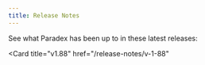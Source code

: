```yaml
---
title: Release Notes
---
```


See what Paradex has been up to in these latest releases: 

<CardGroup cols={2}>
<Card
  title="v1.89"
  href="/release-notes/v-1-89"
>
</Card>

<Card
  title="v1.88"
  href="/release-notes/v-1-88"
>
</Card>
</CardGroup>
